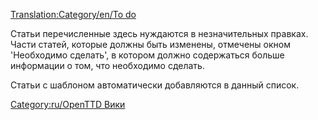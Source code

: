 [[Translation:Category/en/To do]]

Статьи перечисленные здесь нуждаются в незначительных правках. Части статей, которые должны быть изменены, отмечены окном 'Необходимо сделать', в котором должно содержаться больше информации о том, что необходимо сделать.

Статьи с шаблоном {{en/S|ru/Необходимо сделать}} автоматически добавляются в данный список.

[[Category:ru/OpenTTD Вики]]